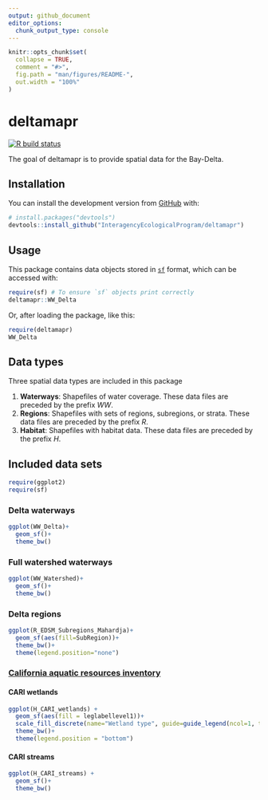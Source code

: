 ```yaml
---
output: github_document
editor_options: 
  chunk_output_type: console
---
```


<!-- README.md is generated from README.Rmd. Please edit that file -->

```r
knitr::opts_chunk$set(
  collapse = TRUE,
  comment = "#>",
  fig.path = "man/figures/README-",
  out.width = "100%"
)
```

# deltamapr

<!-- badges: start -->
[![R build status](https://github.com/InteragencyEcologicalProgram/deltamapr/workflows/R-CMD-check/badge.svg)](https://github.com/InteragencyEcologicalProgram/deltamapr/actions)
<!-- badges: end -->

The goal of deltamapr is to provide spatial data for the Bay-Delta.

## Installation

You can install the development version from [GitHub](https://github.com/) with:

``` r
# install.packages("devtools")
devtools::install_github("InteragencyEcologicalProgram/deltamapr")
```

## Usage

This package contains data objects stored in [`sf`](https://r-spatial.github.io/sf/) format, which can be accessed with:
```r
require(sf) # To ensure `sf` objects print correctly
deltamapr::WW_Delta
```

Or, after loading the package, like this:

```r
require(deltamapr)
WW_Delta
```

## Data types

Three spatial data types are included in this package

1) **Waterways**: Shapefiles of water coverage. These data files are preceded by the prefix *WW*.
2) **Regions**: Shapefiles with sets of regions, subregions, or strata. These data files are preceded by the prefix *R*.
3) **Habitat**: Shapefiles with habitat data. These data files are preceded by the prefix *H*.

## Included data sets

```r
require(ggplot2)
require(sf)
```

### Delta waterways

```r
ggplot(WW_Delta)+
  geom_sf()+
  theme_bw()
```

### Full watershed waterways

```r
ggplot(WW_Watershed)+
  geom_sf()+
  theme_bw()
```


### Delta regions

```r
ggplot(R_EDSM_Subregions_Mahardja)+
  geom_sf(aes(fill=SubRegion))+
  theme_bw()+
  theme(legend.position="none")
```

### [California aquatic resources inventory](https://www.sfei.org/data/california-aquatic-resource-inventory-cari-version-03-gis-data#sthash.zuIpGDaQ.dpbs)

#### CARI wetlands

```r
ggplot(H_CARI_wetlands) +
  geom_sf(aes(fill = leglabellevel1))+
  scale_fill_discrete(name="Wetland type", guide=guide_legend(ncol=1, title.position = "top", label.theme=element_text(size=8)))+
  theme_bw()+
  theme(legend.position = "bottom")
```

#### CARI streams

```r
ggplot(H_CARI_streams) +
  geom_sf()+
  theme_bw()
```
